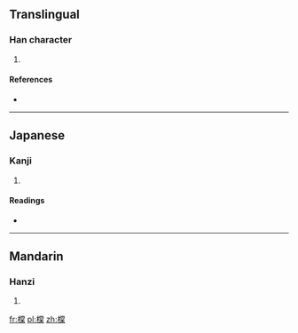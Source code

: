 ==Translingual==

===Han character===
{{Han char|rn=75|rad=木|as=12|sn=16|four=4999<sub>6</sub>|canj=木火月木 (DFBD)}}

# {{defn|Han|sort=木12}}

====References====
* {{Han ref|kx=0553.200|dkj=15544|dj=0942.060|hdz=21291.060|uh=6A56|ud=27222|bh=E9D9|bd=59865}}

----

==Japanese==

===Kanji===
{{ja-kanji|grade=|rs=木12}}

# {{defn|Japanese|sort=木12}}

====Readings====
* {{ja-readings|on=[[とう]] (tō), [[ちょう]] (chō)|kun=[[くるまぎ]] (kurumagi)}}

----

==Mandarin==

===Hanzi===
{{cmn-hanzi|pin=[[táng]] ([[tang2]])|wg=t'ang<sup>2</sup>}}

# {{defn|Mandarin|sort=木12}}

[[fr:橖]]
[[pl:橖]]
[[zh:橖]]